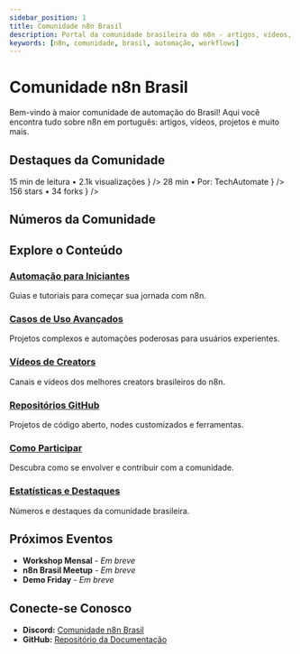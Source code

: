 ---
sidebar_position: 1
title: Comunidade n8n Brasil
description: Portal da comunidade brasileira do n8n - artigos, vídeos, projetos e muito mais
keywords: [n8n, comunidade, brasil, automação, workflows]
---


# <IonicIcon name="people-outline" size={32} color="#ea4b71" /> Comunidade n8n Brasil

Bem-vindo à maior comunidade de automação do Brasil! Aqui você encontra tudo sobre n8n em português: artigos, vídeos, projetos e muito mais.

<div class="section-container">
  <h2 class="section-title"><IonicIcon name="star-outline" size={24} color="#ea4b71" /> Destaques da Comunidade</h2>
  <CardGrid>
    <HighlightCard
      icon="document-text-outline"
      category="Artigo em Destaque"
      title="Como Criar Seu Primeiro Workflow n8n"
      description="Um tutorial completo para iniciantes que querem dar os primeiros passos com n8n, cobrindo desde a instalação até a automação de uma tarefa real."
      link="#"
      details={
        <>
          <IonicIcon name="time-outline" /> 15 min de leitura
          <span style={{ margin: '0 0.25rem' }}>•</span>
          <IonicIcon name="eye-outline" /> 2.1k visualizações
        </>
      }
    />
    <HighlightCard
      icon="videocam-outline"
      category="Vídeo em Destaque"
      title="n8n + Inteligência Artificial"
      description="Aprenda a integrar o n8n com as principais APIs de IA, como OpenAI e Hugging Face, para criar automações inteligentes e inovadoras."
      link="#"
      details={
        <>
          <IonicIcon name="time-outline" /> 28 min
          <span style={{ margin: '0 0.25rem' }}>•</span>
          <IonicIcon name="person-outline" /> Por: TechAutomate
        </>
      }
    />
    <HighlightCard
      icon="logo-github"
      category="Projeto em Destaque"
      title="n8n-pix-integration"
      description="Um node customizado que permite a integração completa com o sistema de pagamentos instantâneos PIX, do Banco Central do Brasil."
      link="#"
      details={
        <>
          <IonicIcon name="star-outline" /> 156 stars
          <span style={{ margin: '0 0.25rem' }}>•</span>
          <IonicIcon name="git-branch-outline" /> 34 forks
        </>
      }
    />
  </CardGrid>
</div>

<div class="section-container">
  <h2 class="section-title"><IonicIcon name="analytics-outline" size={24} color="#ea4b71" /> Números da Comunidade</h2>
  <CommunityStats />
</div>

<div class="section-container">
  <h2 class="section-title"><IonicIcon name="library-outline" size={24} color="#ea4b71" /> Explore o Conteúdo</h2>
  
  ### <IonicIcon name="school-outline" size={16} color="#ea4b71" /> **[Automação para Iniciantes](./automacao-iniciantes/)**
  Guias e tutoriais para começar sua jornada com n8n.

  ### <IonicIcon name="rocket-outline" size={16} color="#ea4b71" /> **[Casos de Uso Avançados](./casos-uso-avancados/)**
  Projetos complexos e automações poderosas para usuários experientes.

  ### <IonicIcon name="videocam-outline" size={16} color="#ea4b71" /> **[Vídeos de Creators](./videos)**
  Canais e vídeos dos melhores creators brasileiros do n8n.

  ### <IonicIcon name="logo-github" size={16} color="#ea4b71" /> **[Repositórios GitHub](./github)**
  Projetos de código aberto, nodes customizados e ferramentas.

  ### <IonicIcon name="hand-right-outline" size={16} color="#ea4b71" /> **[Como Participar](./como-participar)**
  Descubra como se envolver e contribuir com a comunidade.

  ### <IonicIcon name="bar-chart-outline" size={16} color="#ea4b71" /> **[Estatísticas e Destaques](./estatisticas)**
  Números e destaques da comunidade brasileira.
</div>

<div class="section-container">
  <h2 class="section-title"><IonicIcon name="calendar-outline" size={24} color="#ea4b71" /> Próximos Eventos</h2>
  
  - <IonicIcon name="school-outline" size={16} color="#6b7280" /> **Workshop Mensal** - *Em breve*
  - <IonicIcon name="people-outline" size={16} color="#6b7280" /> **n8n Brasil Meetup** - *Em breve*
  - <IonicIcon name="play-outline" size={16} color="#6b7280" /> **Demo Friday** - *Em breve*
</div>

<div class="section-container">
  <h2 class="section-title"><IonicIcon name="chatbubbles-outline" size={24} color="#ea4b71" /> Conecte-se Conosco</h2>
  
  - <IonicIcon name="logo-discord" size={16} color="#6b7280" /> **Discord:** [Comunidade n8n Brasil](https://discord.gg/n8nbrasil)
  - <IonicIcon name="logo-github" size={16} color="#6b7280" /> **GitHub:** [Repositório da Documentação](https://github.com/tatyquebralayout/n8n-Doc-pt-BR) 
</div> 